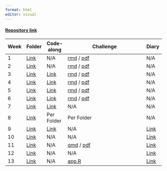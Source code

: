```yaml
---
format: html
editor: visual
---
```


#### [Repository link](https://github.com/licnim/compmedlit)

| Week | Folder                                                                                                 | Code-along                                                                                                                                                                                                                                | Challenge                                                                                                                                                                                                                                       | Diary                                                                                                                     |
|--------|--------|--------|------------------------------------------|--------|
| 1    | [Link](https://github.com/licnim/compmedlit/tree/ae3987cad7b1b094b04b4e3cb8c1b7a173857348/Week%201)    | N/A                                                                                                                                                                                                                                       | [rmd](https://github.com/licnim/compmedlit/blob/ae3987cad7b1b094b04b4e3cb8c1b7a173857348/Week%201/Challenge1.Rmd) / [pdf](https://github.com/licnim/compmedlit/blob/ae3987cad7b1b094b04b4e3cb8c1b7a173857348/Week%201/Challenge1.pdf)           | N/A                                                                                                                       |
| 2    | [Link](https://github.com/licnim/compmedlit/tree/ae3987cad7b1b094b04b4e3cb8c1b7a173857348/Week%202)    | N/A                                                                                                                                                                                                                                       | [rmd](https://github.com/licnim/compmedlit/blob/d7bcd3a0d994d591d3f6f66e3483e26d5a8eb0d5/Week%202/Challenge-2.Rmd) / [pdf](https://github.com/licnim/compmedlit/blob/d7bcd3a0d994d591d3f6f66e3483e26d5a8eb0d5/Week%202/Challenge-2.pdf)         | N/A                                                                                                                       |
| 3    | [Link](https://github.com/licnim/compmedlit/tree/d7bcd3a0d994d591d3f6f66e3483e26d5a8eb0d5/Week%203)    | [Link](https://github.com/licnim/compmedlit/blob/d7bcd3a0d994d591d3f6f66e3483e26d5a8eb0d5/Week%203/Week-3_%20Code-along.pdf)                                                                                                              | [rmd](https://github.com/licnim/compmedlit/blob/d4628600aa820673d14f0226cf49df61015fb9d1/Week%203/Challenge-3.Rmd) / [pdf](https://github.com/licnim/compmedlit/blob/d4628600aa820673d14f0226cf49df61015fb9d1/Week%203/Challenge-3.pdf)         | N/A                                                                                                                       |
| 4    | [Link](https://github.com/licnim/compmedlit/tree/9844d2d03b1d674610711d06606e8c7b36526358/Week%204)    | [Link](https://github.com/licnim/compmedlit/blob/9844d2d03b1d674610711d06606e8c7b36526358/Week%204/Week-4_%20Code-along.pdf)                                                                                                              | [rmd](https://github.com/licnim/compmedlit/blob/d4628600aa820673d14f0226cf49df61015fb9d1/Week%204/Challenge-4.Rmd) / [pdf](https://github.com/licnim/compmedlit/blob/d4628600aa820673d14f0226cf49df61015fb9d1/Week%204/Challenge-4.pdf)         | N/A                                                                                                                       |
| 5    | [Link](https://github.com/licnim/compmedlit/tree/9844d2d03b1d674610711d06606e8c7b36526358/Week%205)    | [Link](https://github.com/licnim/compmedlit/blob/9844d2d03b1d674610711d06606e8c7b36526358/Week%205/Week-5_%20Code-along.pdf)                                                                                                              | [rmd](https://github.com/licnim/compmedlit/blob/9844d2d03b1d674610711d06606e8c7b36526358/Week%205/Code-along-5.Rmd) / [pdf](https://github.com/licnim/compmedlit/blob/9844d2d03b1d674610711d06606e8c7b36526358/Week%205/Challenge-5.pdf)        | N/A                                                                                                                       |
| 6    | [Link](https://github.com/licnim/compmedlit/tree/9844d2d03b1d674610711d06606e8c7b36526358/Week%206)    | [Link](https://github.com/licnim/compmedlit/blob/9844d2d03b1d674610711d06606e8c7b36526358/Week%206/Week-6_%20Code-along.pdf)                                                                                                              | [rmd](https://github.com/licnim/compmedlit/blob/9844d2d03b1d674610711d06606e8c7b36526358/Week%206/Challenge-6.Rmd) / [pdf](https://github.com/licnim/compmedlit/blob/9844d2d03b1d674610711d06606e8c7b36526358/Week%206/Challenge-6.pdf)         | N/A                                                                                                                       |
| 7    | [Link](https://github.com/licnim/compmedlit/tree/9844d2d03b1d674610711d06606e8c7b36526358/Week%207)    | [Link](https://github.com/licnim/compmedlit/blob/9844d2d03b1d674610711d06606e8c7b36526358/Week%207/Week%207%20code-along.pdf)                                                                                                             | N/A                                                                                                                                                                                                                                             | N/A                                                                                                                       |
| 8    | [Link](https://github.com/licnim/compmedlit/tree/9844d2d03b1d674610711d06606e8c7b36526358/Week%208)    | Per Folder                                                                                                                                                                                                                                | Per Folder                                                                                                                                                                                                                                      | N/A                                                                                                                       |
| 9    | [Link](https://github.com/licnim/compmedlit/tree/9844d2d03b1d674610711d06606e8c7b36526358/Week%209%20) | [Link](https://github.com/licnim/compmedlit/blob/9844d2d03b1d674610711d06606e8c7b36526358/Week%209%20/Untitled.pdfhttps://github.com/licnim/compmedlit/blob/9844d2d03b1d674610711d06606e8c7b36526358/Week%209%20/Codealong_Challenge.pdf) | N/A                                                                                                                                                                                                                                             | [Link](https://github.com/licnim/compmedlit/blob/9844d2d03b1d674610711d06606e8c7b36526358/Week%209%20/Week9Submission.md) |
| 10   | [Link](https://github.com/licnim/compmedlit/tree/9844d2d03b1d674610711d06606e8c7b36526358/Week%2010)   | N/A                                                                                                                                                                                                                                       | N/A                                                                                                                                                                                                                                             | [Link](https://github.com/licnim/compmedlit/blob/9844d2d03b1d674610711d06606e8c7b36526358/Week%2010/Week10Submission.Rmd) |
| 11   | [Link](https://github.com/licnim/compmedlit/tree/9844d2d03b1d674610711d06606e8c7b36526358/Week%2011)   | N/A                                                                                                                                                                                                                                       | [qmd](https://github.com/licnim/compmedlit/blob/4769b7da7ad32a2c74f95907000723e4967973f1/Week%2011/kwjenfk.qmd) / [pdf](https://github.com/licnim/compmedlit/blob/4769b7da7ad32a2c74f95907000723e4967973f1/Week%2011/Week%2011%20Challenge.pdf) | [Link](https://github.com/licnim/compmedlit/blob/4769b7da7ad32a2c74f95907000723e4967973f1/Week%2011/Week11Submission.Rmd) |
| 12   | [Link](https://github.com/licnim/compmedlit/tree/4769b7da7ad32a2c74f95907000723e4967973f1/Week%2012)   | N/A                                                                                                                                                                                                                                       | N/A                                                                                                                                                                                                                                             | [Link](https://github.com/licnim/compmedlit/blob/4769b7da7ad32a2c74f95907000723e4967973f1/Week%2012/Week12Submission.Rmd) |
| 13   | [Link](https://github.com/licnim/compmedlit/tree/4769b7da7ad32a2c74f95907000723e4967973f1/Week%2013)   | N/A                                                                                                                                                                                                                                       | [app.R](https://github.com/licnim/compmedlit/blob/8684206834f5c9f7f59112e391d0abe5f11f2d60/website%20app/ig_generator/app.R)                                                                                                                    | [Link](https://github.com/licnim/compmedlit/blob/4769b7da7ad32a2c74f95907000723e4967973f1/Week%2013/Week13Submission.Rmd) |
